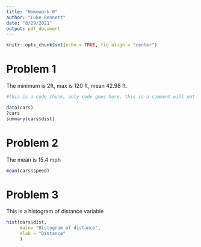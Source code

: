 ---
title: "Homework 0"
author: "Luke Bennett"
date: "8/29/2021"
output: pdf_document
---

```{r setup, include=FALSE}
knitr::opts_chunk$set(echo = TRUE, fig.align = "center")
```

# Problem 1 
The minimum is 2ft, max is 120 ft, mean 42.98 ft.
```{r}
#this is a code chunk, only code goes here. this is a comment will not be seen as code

data(cars)
?cars
summary(cars$dist)
```

# Problem 2
The mean is 15.4 mph
```{r}
mean(cars$speed)
```

\newpage
# Problem 3
This is a histogram of distance variable
```{r, out.width="60%", out.height="80%"}
hist(cars$dist,
     main= "Histogram of distance",
     xlab = "Distance"
     )
```